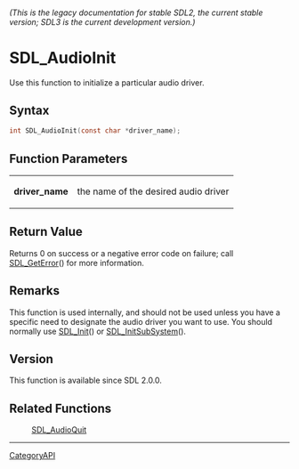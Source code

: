 ====== (This is the legacy documentation for stable SDL2, the current stable version; SDL3 is the current development version.) ======
= SDL_AudioInit =

Use this function to initialize a particular audio driver.

== Syntax ==

<syntaxhighlight lang='c'>
int SDL_AudioInit(const char *driver_name);
</syntaxhighlight>

== Function Parameters ==

{|
|'''driver_name'''
|the name of the desired audio driver
|}

== Return Value ==

Returns 0 on success or a negative error code on failure; call
[[SDL_GetError]]() for more information.

== Remarks ==

This function is used internally, and should not be used unless you have a
specific need to designate the audio driver you want to use. You should
normally use [[SDL_Init]]() or [[SDL_InitSubSystem]]().

== Version ==

This function is available since SDL 2.0.0.

== Related Functions ==

:[[SDL_AudioQuit]]

----
[[CategoryAPI]]


